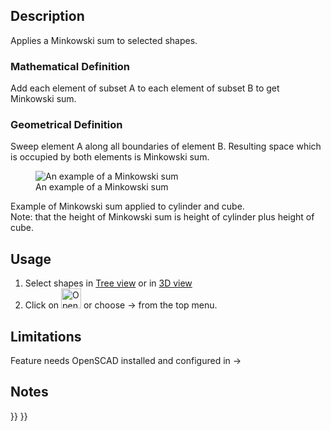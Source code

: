 <languages/>

{{Docnav
|[[OpenSCAD_Hull|Hull]]
|
|[[OpenSCAD_Workbench|OpenSCAD]]
|IconL=OpenSCAD_Hull.svg
|IconR=
|IconC=Workbench_OpenSCAD.svg
}}

<div class="mw-translate-fuzzy">
{{GuiCommand/ru
|Name=OpenSCAD Minkowski
|Name/ru=OpenSCAD Minkowski
|MenuLocation=OpenSCAD → Minkowski‏‎
|Workbenches=[[OpenSCAD_Workbench/ru|OpenSCAD]]
|Shortcut=нет
|SeeAlso=---}}
</div>

==Description==

Applies a Minkowski sum to selected shapes.

===Mathematical Definition===

Add each element of subset A to each element of subset B to get Minkowski sum.

===Geometrical Definition===

Sweep element A along all boundaries of element B. Resulting space which is occupied by both elements is Minkowski sum.

[[Image:Minkowski_example.jpg|An example of a Minkowski sum]]

Example of Minkowski sum applied to cylinder and cube.<br>
Note: that the height of Minkowski sum is height of cylinder plus height of cube.

==Usage==

# Select shapes in [[Tree_view|Tree view]] or in [[3D_view|3D view]]
# Click on [[Image:OpenSCAD_Minkowski.svg|32px]] or choose {{KEY| OpenSCAD}} → {{KEY|[[Image:OpenSCAD_Minkowski.svg|32px]] Minkowski}} from the top menu.

==Limitations==

Feature needs OpenSCAD installed and configured in {{KEY|Edit}} → {{KEY|Preferences}}

==Notes==


{{Docnav
|[[OpenSCAD_Hull|Hull]]
|
|[[OpenSCAD_Workbench|OpenSCAD]]
|IconL=OpenSCAD_Hull.svg
|IconR=
|IconC=Workbench_OpenSCAD.svg
}}

{{OpenSCAD_Tools_navi{{#translation:}}}}
{{Userdocnavi{{#translation:}}}}